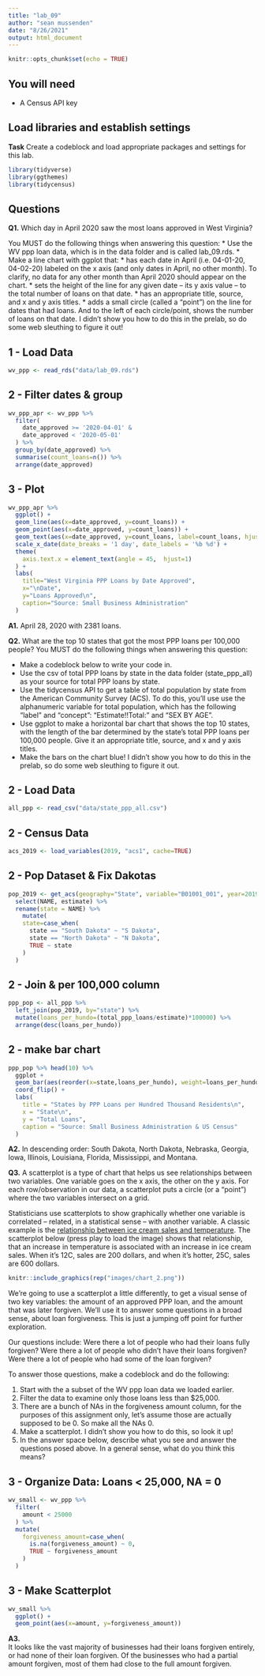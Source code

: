 ```yaml
---
title: "lab_09"
author: "sean mussenden"
date: "8/26/2021"
output: html_document
---
```


```r
knitr::opts_chunk$set(echo = TRUE)
```

## You will need

* A Census API key

## Load libraries and establish settings

**Task** Create a codeblock and load appropriate packages and settings for this lab.
```r
library(tidyverse)
library(ggthemes)
library(tidycensus)
```
## Questions

**Q1.** Which day in April 2020 saw the most loans approved in West Virginia? 

You MUST do the following things when answering this question:
* Use the WV ppp loan data, which is in the data folder and is called lab_09.rds.
* Make a line chart with ggplot that:
  * has each date in April (i.e. 04-01-20, 04-02-20) labeled on the x axis (and only dates in April, no other month). To clarify, no data for any other month than April 2020 should appear on the chart. 
  * sets the height of the line for any given date -- its y axis value -- to the total number of loans on that date.
  * has an appropriate title, source, and x and y axis titles. 
  * adds a small circle (called a "point") on the line for dates that had loans. And to the left of each circle/point, shows the number of loans on that date.  I didn't show you how to do this in the prelab, so do some web sleuthing to figure it out! 

## 1 - Load Data
```r
wv_ppp <- read_rds("data/lab_09.rds")
```
## 2 - Filter dates & group
```r
wv_ppp_apr <- wv_ppp %>% 
  filter(
    date_approved >= '2020-04-01' &
    date_approved < '2020-05-01'
  ) %>% 
  group_by(date_approved) %>% 
  summarise(count_loans=n()) %>% 
  arrange(date_approved)
```
## 3 - Plot
```r
wv_ppp_apr %>% 
  ggplot() +
  geom_line(aes(x=date_approved, y=count_loans)) +
  geom_point(aes(x=date_approved, y=count_loans)) +
  geom_text(aes(x=date_approved, y=count_loans, label=count_loans, hjust=1.25)) +
  scale_x_date(date_breaks = '1 day', date_labels = '%b %d') +
  theme(
    axis.text.x = element_text(angle = 45,  hjust=1)
  ) +
  labs(
    title="West Virginia PPP Loans by Date Approved",
    x="\nDate",
    y="Loans Approved\n",
    caption="Source: Small Business Administration"
  )
```
**A1.** 
April 28, 2020 with 2381 loans.

**Q2.** What are the top 10 states that got the most PPP loans per 100,000 people? You MUST do the following things when answering this question:

* Make a codeblock below to write your code in.
* Use the csv of total PPP loans by state in the data folder (state_ppp_all) as your source for total PPP loans by state.  
* Use the tidycensus API to get a table of total population by state from the American Community Survey (ACS). To do this, you'll use use the alphanumeric variable for total population, which has the following "label" and "concept": "Estimate!!Total:" and "SEX BY AGE".  
* Use ggplot to make a horizontal bar chart that shows the top 10 states, with the length of the bar determined by the state's total PPP loans per 100,000 people. Give it an appropriate title, source, and x and y axis titles. 
* Make the bars on the chart blue! I didn't show you how to do this in the prelab, so do some web sleuthing to figure it out.  

## 2 - Load Data
```r
all_ppp <- read_csv("data/state_ppp_all.csv")
```

## 2 - Census Data
```r
acs_2019 <- load_variables(2019, "acs1", cache=TRUE)
```

## 2 - Pop Dataset & Fix Dakotas
```r
pop_2019 <- get_acs(geography="State", variable="B01001_001", year=2019) %>% 
  select(NAME, estimate) %>% 
  rename(state = NAME) %>% 
    mutate(
    state=case_when(
      state == "South Dakota" ~ "S Dakota",
      state == "North Dakota" ~ "N Dakota",
      TRUE ~ state
    )
  )
```

## 2 - Join & per 100,000 column
```r
ppp_pop <- all_ppp %>% 
  left_join(pop_2019, by="state") %>% 
  mutate(loans_per_hundo=(total_ppp_loans/estimate)*100000) %>% 
  arrange(desc(loans_per_hundo))
```

## 2 - make bar chart
```r
ppp_pop %>% head(10) %>% 
  ggplot +
  geom_bar(aes(reorder(x=state,loans_per_hundo), weight=loans_per_hundo), fill="blue", position = position_dodge(width=0.5)) +
  coord_flip() +
  labs(
    title = "States by PPP Loans per Hundred Thousand Residents\n",
    x = "State\n",
    y = "Total Loans",
    caption = "Source: Small Business Administration & US Census"
  )
```
**A2.** 
In descending order: South Dakota, North Dakota, Nebraska, Georgia, Iowa, Illinois, Louisiana, Florida, Mississippi, and Montana.

**Q3.**  A scatterplot is a type of chart that helps us see relationships between two variables. One variable goes on the x axis, the other on the y axis.  For each row/observation in our data, a scatterplot puts a circle (or a "point") where the two variables intersect on a grid. 

Statisticians use scatterplots to show graphically whether one variable is correlated -- related, in a statistical sense -- with another variable.  A classic example is the [relationship between ice cream sales and temperature](https://www.mathsisfun.com/data/scatter-xy-plots.html).  The scatterplot below (press play to load the image) shows that relationship, that an increase in temperature is associated with an increase in ice cream sales. When it's 12C, sales are 200 dollars, and when it's hotter, 25C, sales are 600 dollars.

```r
knitr::include_graphics(rep("images/chart_2.png"))
```

We're going to use a scatterplot a little differently, to get a visual sense of two key variables: the amount of an approved PPP loan, and the amount that was later forgiven. We'll use it to answer some questions in a broad sense, about loan forgiveness.  This is just a jumping off point for further exploration. 

Our questions include: Were there a lot of people who had their loans fully forgiven?  Were there a lot of people who didn't have their loans forgiven? Were there a lot of people who had some of the loan forgiven? 

To answer those questions, make a codeblock and do the following:

1. Start with the a subset of the WV ppp loan data we loaded earlier.
2. Filter the data to examine only those loans less than $25,000.
3. There are a bunch of NAs in the forgiveness amount column, for the purposes of this assignment only, let's assume those are actually supposed to be 0. So make all the NAs 0. 
4. Make a scatterplot. I didn't show you how to do this, so look it up! 
5. In the answer space below, describe what you see and answer the questions posed above.  In a general sense, what do you think this means?  

## 3 - Organize Data: Loans < 25,000, NA = 0
```r
wv_small <- wv_ppp %>% 
  filter(
    amount < 25000
  ) %>% 
  mutate(
    forgiveness_amount=case_when(
      is.na(forgiveness_amount) ~ 0,
      TRUE ~ forgiveness_amount
    )
  )
```

## 3 - Make Scatterplot
```r
wv_small %>% 
  ggplot() +
  geom_point(aes(x=amount, y=forgiveness_amount))
```

**A3.**  
It looks like the vast majority of businesses had their loans forgiven entirely, or had none of their loan forgiven. Of the businesses who had a partial amount forgiven, most of them had close to the full amount forgiven.